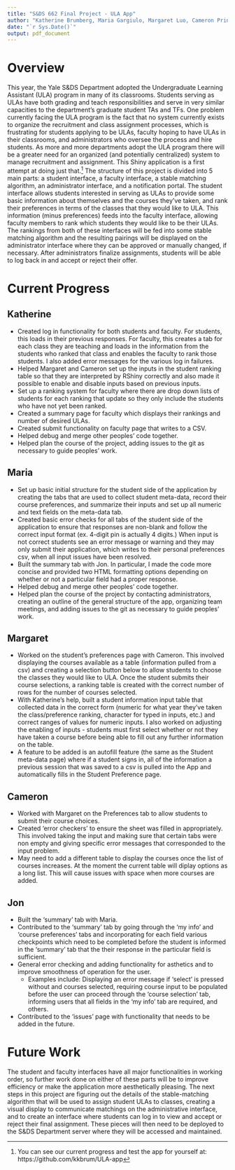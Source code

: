 ```yaml
---
title: "S&DS 662 Final Project - ULA App"
author: "Katherine Brumberg, Maria Gargiulo, Margaret Luo, Cameron Pringle, Jon Seyhun"
date: "`r Sys.Date()`"
output: pdf_document
---
```


# Overview
This year, the Yale S&DS Department adopted the Undergraduate Learning Assistant (ULA) program in many of its classrooms. Students serving as ULAs have both grading and teach responsibilities and serve in very similar capacities to the department's graduate student TAs and TFs. One problem currently facing the ULA program is the fact that no system currently exists to organize the recruitment and class assignment processes, which is frustrating for students applying to be ULAs, faculty hoping to have ULAs in their classrooms, and administrators who oversee the process and hire students. As more and more departments adopt the ULA program there will be a greater need for an organized (and potentially centralized) system to manage recruitment and assignment. This Shiny application is a first attempt at doing just that.[^1]
\newline
\newline
The structure of this project is divided into 5 main parts: a student interface, a faculty interface, a stable matching algorithm, an administrator interface, and a notification portal. The student interface allows students interested in serving as ULAs to provide some basic information about themselves and the courses they've taken, and rank their preferences in terms of the classes that they would like to ULA. This information (minus preferences) feeds into the faculty interface, allowing faculty members to rank which students they would like to be their ULAs. The rankings from both of these interfaces will be fed into some stable matching algorithm and the resulting pairings will be displayed on the administrator interface where they can be approved or manually changed, if necessary. After administrators finalize assignments, students will be able to log back in and accept or reject their offer.

# Current Progress

## Katherine
- Created log in functionality for both students and faculty. For students, this loads in their previous responses. For faculty, this creates a tab for each class they are teaching and loads in the information from the students who ranked that class and enables the faculty to rank those students. I also added error messages for the various log in failures.
- Helped Margaret and Cameron set up the inputs in the student ranking table so that they are interpreted by RShiny correctly and also made it possible to enable and disable inputs based on previous inputs.
- Set up a ranking system for faculty where there are drop down lists of students for each ranking that update so they only include the students who have not yet been ranked.
- Created a summary page for faculty which displays their rankings and number of desired ULAs.
- Created submit functionality on faculty page that writes to a CSV.
- Helped debug and merge other peoples' code together.
- Helped plan the course of the project, adding issues to the git as necessary to guide peoples' work.

## Maria
- Set up basic initial structure for the student side of the application by creating the tabs that are used to collect student meta-data, record their course preferences, and summarize their inputs and set up all numeric and text fields on the meta-data tab. 
- Created basic error checks for all tabs of the student side of the application to ensure that responses are non-blank and follow the correct input format (ex. 4-digit pin is actually 4 digits.) When input is not correct students see an error message or warning and they may only submit their application, which writes to their personal preferences csv, when all input issues have been resolved.
- Built the summary tab with Jon. In particular, I made the code more concise and provided two HTML formatting options depending on whether or not a particular field had a proper response.
- Helped debug and merge other peoples' code together.
- Helped plan the course of the project by contacting administrators, creating an outline of the general structure of the app, organizing team meetings, and adding issues to the git as necessary to guide peoples' work.

## Margaret
- Worked on the student's preferences page with Cameron. This involved displaying the courses available as a table (information pulled from a csv) and creating a selection button below to allow students to choose the classes they would like to ULA. Once the student submits their course selections, a ranking table is created with the correct number of rows for the number of courses selected. 
- With Katherine's help, built a student information input table that collected data in the correct form (numeric for what year they've taken the class/preference ranking, character for typed in inputs, etc.) and correct ranges of values for numeric inputs. I also worked on adjusting the enabling of inputs - students must first select whether or not they have taken a course before being able to fill out any further information on the table.
- A feature to be added is an autofill feature (the same as the Student meta-data page) where if a student signs in, all of the information a previous session that was saved to a csv is pulled into the App and automatically fills in the Student Preference page. 

## Cameron
- Worked with Margaret on the Preferences tab to allow students to submit their course choices. 
- Created 'error checkers' to ensure the sheet was filled in appropriately. This involved taking the input and making sure that certain tabs were non empty and giving specific error messages that corresponded to the input problem. 
- May need to add a different table to display the courses once the list of courses increases. At the moment the current table will diplay options as a long list. This will cause issues with space when more courses are added. 

## Jon
- Built the 'summary' tab with Maria.
- Contributed to the 'summary' tab by going through the 'my info' and 'course preferences' tabs and incorporating for each field various checkpoints which need to be completed before the student is informed in the 'summary' tab that the their response in the particular field is sufficient.
- General error checking and adding functionality for asthetics and to improve smoothness of operation for the user.
  - Examples include: Displaying an error message if 'select' is pressed without and courses selected, requiring course input to be populated before the user can proceed through the 'course selection' tab, informing users that all fields in the 'my info' tab are required, and others.
- Contributed to the 'issues' page with functionality that needs to be added in the future.


# Future Work
The student and faculty interfaces have all major functionalities in working order, so further work done on either of these parts will be to improve efficiency or make the application more aesthetically pleasing. The next steps in this project are figuring out the details of the stable-matching algorithm that will be used to assign student ULAs to classes, creating a visual display to communicate matchings on the administrative interface, and to create an interface where students can log in to view and accept or reject their final assignment. These pieces will then need to be deployed to the S&DS Department server where they will be accessed and maintained. 

[^1]: You can see our current progress and test the app for yourself at: https://github.com/kkbrum/ULA-app
